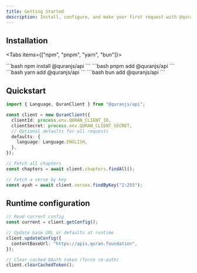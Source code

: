 ```yaml
---
title: Getting Started
description: Install, configure, and make your first request with @quranjs/api.
---
```


## Installation

<Tabs items={["npm", "pnpm", "yarn", "bun"]}>

  <Tab>
  ```bash
  npm install @quranjs/api
  ```
  </Tab>
  <Tab>
  ```bash
  pnpm add @quranjs/api
  ```
  </Tab>
  <Tab>
  ```bash
  yarn add @quranjs/api
  ```
  </Tab>
  <Tab>
  ```bash
  bun add @quranjs/api
  ```
  </Tab>
  
</Tabs>

## Quickstart

```ts
import { Language, QuranClient } from "@quranjs/api";

const client = new QuranClient({
  clientId: process.env.QURAN_CLIENT_ID,
  clientSecret: process.env.QURAN_CLIENT_SECRET,
  // Optional defaults for all requests
  defaults: {
    language: Language.ENGLISH,
  },
});

// Fetch all chapters
const chapters = await client.chapters.findAll();

// Fetch a verse by key
const ayah = await client.verses.findByKey("2:255");
```

## Runtime configuration

```ts
// Read current config
const current = client.getConfig();

// Update base URL or defaults at runtime
client.updateConfig({
  contentBaseUrl: "https://apis.quran.foundation",
});

// Clear cached OAuth token (force re-auth)
client.clearCachedToken();
```
